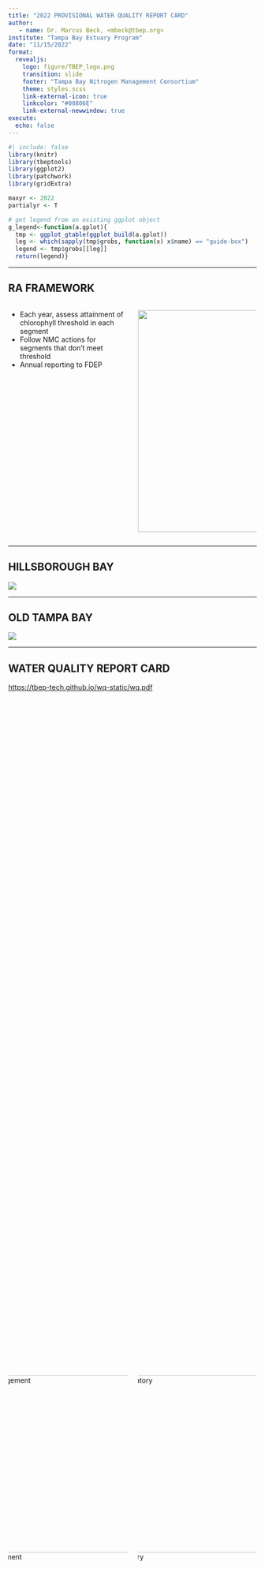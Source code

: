 ```yaml
---
title: "2022 PROVISIONAL WATER QUALITY REPORT CARD"
author: 
   - name: Dr. Marcus Beck, <mbeck@tbep.org>
institute: "Tampa Bay Estuary Program"
date: "11/15/2022"
format:
  revealjs:
    logo: figure/TBEP_logo.png
    transition: slide
    footer: "Tampa Bay Nitrogen Management Consortium"
    theme: styles.scss
    link-external-icon: true
    linkcolor: "#00806E"
    link-external-newwindow: true
execute:
  echo: false
---
```


```r
#| include: false
library(knitr)
library(tbeptools)
library(ggplot2)
library(patchwork)
library(gridExtra)

maxyr <- 2022
partialyr <- T

# get legend from an existing ggplot object
g_legend<-function(a.gplot){
  tmp <- ggplot_gtable(ggplot_build(a.gplot))
  leg <- which(sapply(tmp$grobs, function(x) x$name) == "guide-box")
  legend <- tmp$grobs[[leg]]
  return(legend)}
```

------------------------------------------------------------------------

## RA FRAMEWORK

::: columns
::: {.column width="50%"}
-   Each year, assess attainment of chlorophyll threshold in each segment
-   Follow NMC actions for segments that don't meet threshold
-   Annual reporting to FDEP
:::

::: {.column width="50%"}
![](figure/decisionframework.png){width="450" fig-align="center"}
:::
:::

------------------------------------------------------------------------

## HILLSBOROUGH BAY

![](figure/hbra.jpg)

------------------------------------------------------------------------

## OLD TAMPA BAY

![](figure/otbra.jpg)

------------------------------------------------------------------------

## WATER QUALITY REPORT CARD

<https://tbep-tech.github.io/wq-static/wq.pdf>

::::: {.columns style='display: flex !important; height: 80%;'}

::: {.column width="50%" style="display: flex; justify-content: center; align-items: center;"}
![Management](figure/wq2022prov1.jpg){width="360"} 
:::

::: {.column width="50%" style="display: flex; justify-content: center; align-items: center;"}
![Regulatory](figure/wq2022prov2.jpg){width="360"} 
:::

:::::


------------------------------------------------------------------------

## MANAGEMENT ACTIONS

* Each bay segment assigned a management action

![](figure/wqactions.jpg)

------------------------------------------------------------------------

## MANAGEMENT RESULTS

![](figure/wq2022seg.jpg)

* Oct, Nov, Dec based on average from five years prior

------------------------------------------------------------------------

## MANAGEMENT OUTCOMES

```r
show_matrix(epcdata, txtsz = NULL, yrrng = c(1975, 2022), partialyr = T) +
  scale_y_continuous(expand = c(0,0), breaks = sort(unique(epcdata$yr))) + 
  coord_flip() +
  theme(axis.text.x = element_text(angle = 45, hjust = 1, size = 9))
```

------------------------------------------------------------------------

## OLD TAMPA BAY DETAILS

```r
show_segplotly(epcdata, yrrng = c(1975, maxyr), bay_segment = 'OTB', partialyr = T, height = 600)
```

------------------------------------------------------------------------

## REGULATORY OUTCOMES

```r
show_wqmatrix(epcdata, txtsz = NULL, yrrng = c(1975, 2022), partialyr = T) +
  scale_y_continuous(expand = c(0,0), breaks = sort(unique(epcdata$yr))) + 
  coord_flip() +
  theme(axis.text.x = element_text(angle = 45, hjust = 1, size = 9))
```

------------------------------------------------------------------------

## CHLOROPHYLL TRENDS

```r
#| fig-height: 6
yrrng <- c(1975, maxyr)
txtcol <- 'black'
thrthm <- theme(
    plot.background = element_rect(fill = NA, color = NA),
    axis.text.y = element_text(colour = txtcol, size = 12),
    axis.title = element_blank(),
    plot.title = element_text(size = 15, colour = txtcol),
    legend.text = element_text(size = 12, colour = txtcol),
    axis.text.x = element_text(colour = txtcol, angle = 0, size = 12, hjust = 0.5)
  )
sclx <- scale_x_continuous(breaks = seq(1975, maxyr, by = 5))
p1 <- show_thrplot(epcdata, bay_segment = "OTB", thr = "chla", yrrng = yrrng, partialyr = partialyr) + sclx + thrthm
p1leg <- g_legend(p1)
p1 <- p1 + theme(legend.positio = 'none')
p2 <- show_thrplot(epcdata, bay_segment = "HB", thr = "chla", yrrng = yrrng, partialyr = partialyr) + sclx + thrthm + theme(legend.position = 'none')
p3 <- show_thrplot(epcdata, bay_segment = "MTB", thr = "chla", yrrng = yrrng, partialyr = partialyr) + sclx + thrthm + theme(legend.position = 'none')
p4 <- show_thrplot(epcdata, bay_segment = "LTB", thr = "chla", yrrng = yrrng, partialyr = partialyr) + sclx + thrthm + theme(legend.position = 'none')

# align
# Get the widths
pA <- ggplot_gtable(ggplot_build(p1))
pB <- ggplot_gtable(ggplot_build(p2))
pC <- ggplot_gtable(ggplot_build(p3))
pD <- ggplot_gtable(ggplot_build(p4))
maxWidth = grid::unit.pmax(pA$widths[2:3], pB$widths[2:3], pD$widths[2:3], pD$widths[2:3])

# Set the widths
pA$widths[2:3] <- maxWidth
pB$widths[2:3] <- maxWidth
pC$widths[2:3] <- maxWidth
pD$widths[2:3] <- maxWidth

grid.arrange(
  p1leg,
  arrangeGrob(pA, pB, ncol = 2),
  arrangeGrob(pC, pD, ncol = 2),
  ncol = 1, heights = c(0.1, 1, 1)
)
```

------------------------------------------------------------------------

## SEASONAL TRENDS

```r
#| fig-height: 6
yrrng <- c(1975, maxyr)
txtcol <- 'black'
thrthm <- theme(
    plot.background = element_rect(fill = NA, color = NA),
    axis.text.y = element_text(colour = txtcol, size = 12),
    axis.title = element_blank(),
    plot.title = element_text(size = 15, colour = txtcol),
    legend.text = element_text(size = 12, colour = txtcol),
    axis.text.x = element_text(size = 10, colour = txtcol, angle = 0, hjust = 0.5)
  )

p1 <- show_boxplot(epcdata, bay_segment = "OTB", yrrng = yrrng, yrsel = maxyr, partialyr = partialyr) + thrthm
p1leg <- g_legend(p1)
p1 <- p1 + theme(legend.position = 'none')
p2 <- show_boxplot(epcdata, bay_segment = "HB", yrrng = yrrng, yrsel = maxyr, partialyr = partialyr) + thrthm + theme(legend.position = 'none')
p3 <- show_boxplot(epcdata, bay_segment = "MTB", yrrng = yrrng, yrsel = maxyr, partialyr = partialyr) + thrthm + theme(legend.position = 'none')
p4 <- show_boxplot(epcdata, bay_segment = "LTB",  yrrng = yrrng, yrsel = maxyr, partialyr = partialyr) + thrthm + theme(legend.position = 'none')

# align
# Get the widths
pA <- ggplot_gtable(ggplot_build(p1))
pB <- ggplot_gtable(ggplot_build(p2))
pC <- ggplot_gtable(ggplot_build(p3))
pD <- ggplot_gtable(ggplot_build(p4))
maxWidth = grid::unit.pmax(pA$widths[2:3], pB$widths[2:3], pD$widths[2:3], pD$widths[2:3])

# Set the widths
pA$widths[2:3] <- maxWidth
pB$widths[2:3] <- maxWidth
pC$widths[2:3] <- maxWidth
pD$widths[2:3] <- maxWidth

grid.arrange(
  p1leg,
  arrangeGrob(pA, pB, ncol = 2),
  arrangeGrob(pC, pD, ncol = 2),
  ncol = 1, heights = c(0.1, 1, 1)
)
```

------------------------------------------------------------------------

## CONCLUSIONS

* All segments provisionally meet management targets and regulatory thresholds in 2022
* First year of 2022 - 2026 RA period
* [Draft 2022 RA Update](https://docs.google.com/document/d/1e3KpnZFPJNm8TFlpSEfj3fHIa2nc6KfmKsn5LzaEp1g/edit?disco=AAAAaa0p5rc) to be submitted to FDEP next month

------------------------------------------------------------------------

## TAKE HOME

* Hopeful that preliminary 2022 water quality is a beginning to longer-term improvements
* Water quality in OTB has been highly variable, one good year does not mean a long-term improvement
* Seagrasses are suspected to continue to decline - What other stressors are at play?
* Stick to our nitrogen load reduction efforts, but investigate other management actions to kickstart seagrass recovery. 

![](figure/seagrasscov.png){width="550" fig-align="center"}  
